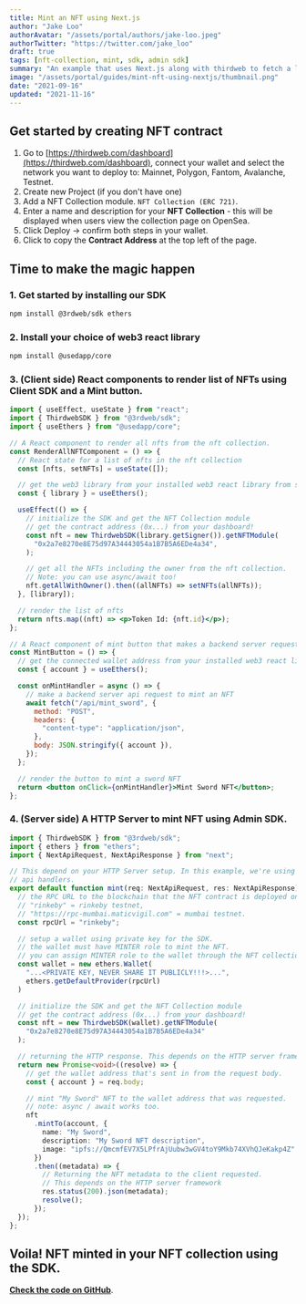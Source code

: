 ```yaml
---
title: Mint an NFT using Next.js
author: "Jake Loo"
authorAvatar: "/assets/portal/authors/jake-loo.jpeg"
authorTwitter: "https://twitter.com/jake_loo"
draft: true
tags: [nft-collection, mint, sdk, admin sdk]
summary: "An example that uses Next.js along with thirdweb to fetch a list of NFTs and mint new ones"
image: "/assets/portal/guides/mint-nft-using-nextjs/thumbnail.png"
date: "2021-09-16"
updated: "2021-11-16"
---
```


## Get started by creating NFT contract

1. Go to [https://thirdweb.com/dashboard](https://thirdweb.com/dashboard), connect your wallet and select the network you want to deploy to: Mainnet, Polygon, Fantom, Avalanche, Testnet.
2. Create new Project (if you don't have one)
3. Add a NFT Collection module. `NFT Collection (ERC 721)`.
4. Enter a name and description for your **NFT Collection** - this will be displayed when users view the collection page on OpenSea.
5. Click Deploy → confirm both steps in your wallet.
6. Click to copy the **Contract Address** at the top left of the page.

## Time to make the magic happen

### 1. Get started by installing our SDK

```bash
npm install @3rdweb/sdk ethers
```

### 2. Install your choice of web3 react library

```bash
npm install @usedapp/core
```

### 3. (Client side) React components to render list of NFTs using Client SDK and a Mint button.

```jsx
import { useEffect, useState } from "react";
import { ThirdwebSDK } from "@3rdweb/sdk";
import { useEthers } from "@usedapp/core";

// A React component to render all nfts from the nft collection.
const RenderAllNFTComponent = () => {
  // React state for a list of nfts in the nft collection
  const [nfts, setNFTs] = useState([]);

  // get the web3 library from your installed web3 react library from step (2)
  const { library } = useEthers();

  useEffect(() => {
    // initialize the SDK and get the NFT Collection module
    // get the contract address (0x...) from your dashboard!
    const nft = new ThirdwebSDK(library.getSigner()).getNFTModule(
      "0x2a7e8270e8E75d97A34443054a1B7B5A6EDe4a34",
    );

    // get all the NFTs including the owner from the nft collection.
    // Note: you can use async/await too!
    nft.getAllWithOwner().then((allNFTs) => setNFTs(allNFTs));
  }, [library]);

  // render the list of nfts
  return nfts.map((nft) => <p>Token Id: {nft.id}</p>);
};

// A React component of mint button that makes a backend server request.
const MintButton = () => {
  // get the connected wallet address from your installed web3 react library from step (2)
  const { account } = useEthers();

  const onMintHandler = async () => {
    // make a backend server api request to mint an NFT
    await fetch("/api/mint_sword", {
      method: "POST",
      headers: {
        "content-type": "application/json",
      },
      body: JSON.stringify({ account }),
    });
  };

  // render the button to mint a sword NFT
  return <button onClick={onMintHandler}>Mint Sword NFT</button>;
};
```

### 4. (Server side) A HTTP Server to mint NFT using Admin SDK.

```jsx:pages/api/mint.ts
import { ThirdwebSDK } from "@3rdweb/sdk";
import { ethers } from "ethers";
import { NextApiRequest, NextApiResponse } from "next";

// This depend on your HTTP Server setup. In this example, we're using next.js
// api handlers.
export default function mint(req: NextApiRequest, res: NextApiResponse): Promise<any> {
  // the RPC URL to the blockchain that the NFT contract is deployed on.
  // "rinkeby" = rinkeby testnet,
  // "https://rpc-mumbai.maticvigil.com" = mumbai testnet.
  const rpcUrl = "rinkeby";

  // setup a wallet using private key for the SDK.
  // the wallet must have MINTER role to mint the NFT.
  // you can assign MINTER role to the wallet through the NFT collection dashboard.
  const wallet = new ethers.Wallet(
    "...<PRIVATE KEY, NEVER SHARE IT PUBLICLY!!!>...",
    ethers.getDefaultProvider(rpcUrl)
  )

  // initialize the SDK and get the NFT Collection module
  // get the contract address (0x...) from your dashboard!
  const nft = new ThirdwebSDK(wallet).getNFTModule(
    "0x2a7e8270e8E75d97A34443054a1B7B5A6EDe4a34"
  );

  // returning the HTTP response. This depends on the HTTP server framework.
  return new Promise<void>((resolve) => {
    // get the wallet address that's sent in from the request body.
    const { account } = req.body;

    // mint "My Sword" NFT to the wallet address that was requested.
    // note: async / await works too.
    nft
      .mintTo(account, {
        name: "My Sword",
        description: "My Sword NFT description",
        image: "ipfs://QmcmfEV7X5LPfrAjUubw3wGV4toY9Mkb74XVhQJeKakp4Z"
      })
      .then((metadata) => {
        // Returning the NFT metadata to the client requested.
        // This depends on the HTTP server framework
        res.status(200).json(metadata);
        resolve();
      });
  });
};
```

## Voila! NFT minted in your NFT collection using the SDK.

[**Check the code on GitHub**](https://github.com/thirdweb-dev/mint-nft-nextjs-example).
